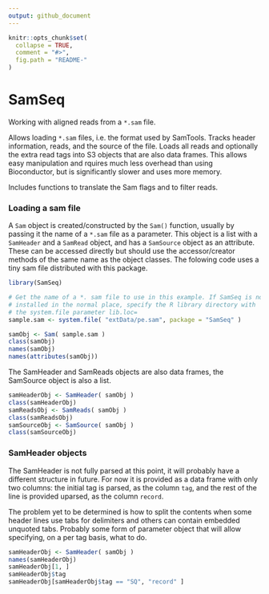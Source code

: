 ```yaml
---
output: github_document
---
```


<!-- README.md is generated from README.Rmd. Please edit that file -->

```r
knitr::opts_chunk$set(
  collapse = TRUE,
  comment = "#>",
  fig.path = "README-"
)
```

# SamSeq

Working with aligned reads from a `*.sam` file.

Allows loading `*.sam` files, i.e. the format used by SamTools. Tracks header information, reads, and the source of the file. Loads all reads and optionally the extra read tags into S3 objects that are also data frames. This allows easy manipulation and rquires much less overhead than using Bioconductor, but is significantly slower and uses more memory.

Includes functions to translate the Sam flags and to filter reads.

### Loading a sam file

A `Sam` object is created/constructed by the `Sam()` function, usually by passing it the name of a `*.sam` file as a parameter. This object is a list with a `SamHeader` and a `SamRead` object, and has a `SamSource` object as an attribute. These can be accessed directly but should use the accessor/creator methods of the same name as the object classes. The folowing code uses a tiny sam file distributed with this package.

```r
library(SamSeq)

# Get the name of a *. sam file to use in this example. If SamSeq is not
# installed in the normal place, specify the R library directory with
# the system.file parameter lib.loc=
sample.sam <- system.file( "extData/pe.sam", package = "SamSeq" )

samObj <- Sam( sample.sam )
class(samObj)
names(samObj)
names(attributes(samObj))
```

The SamHeader and SamReads objects are also data frames, the SamSource object
is also a list.

```r
samHeaderObj <- SamHeader( samObj )
class(samHeaderObj)
samReadsObj <- SamReads( samObj )
class(samReadsObj)
samSourceObj <- SamSource( samObj )
class(samSourceObj)
```

### SamHeader objects

The SamHeader is not fully parsed at this point, it will probably have a different structure in future. For now it is provided as a data frame with only two columns: the initial tag is parsed, as the column `tag`, and the rest of the line is provided uparsed, as the column `record`.

The problem yet to be determined is how to split the contents when some header lines use tabs for delimiters and others can contain embedded unquoted tabs. Probably some form of parameter object that will allow specifying, on a per tag basis, what to do.

```r
samHeaderObj <- SamHeader( samObj )
names(samHeaderObj)
samHeaderObj[1, ]
samHeaderObj$tag
samHeaderObj[samHeaderObj$tag == "SQ", "record" ]
```

